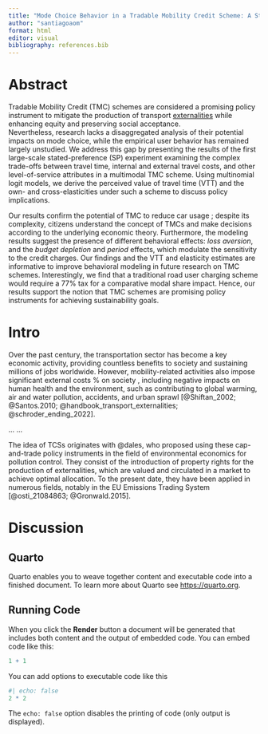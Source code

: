 ```yaml
---
title: "Mode Choice Behavior in a Tradable Mobility Credit Scheme: A Stated-Preference Experiment"
author: "santiagoaom"
format: html
editor: visual
bibliography: references.bib
---
```


# Abstract {#sec-abstract}

Tradable Mobility Credit (TMC) schemes are considered a promising policy instrument to mitigate the production of transport [externalities](https://en.wikipedia.org/wiki/Externality) while enhancing equity and preserving social acceptance.\
Nevertheless, research lacks a disaggregated analysis of their potential impacts on mode choice, while the empirical user behavior has remained largely unstudied. We address this gap by presenting the results of the first large-scale stated-preference (SP) experiment examining the complex trade-offs between travel time, internal and external travel costs, and other level-of-service attributes in a multimodal TMC scheme. Using multinomial logit models, we derive the perceived value of travel time (VTT) and the own- and cross-elasticities under such a scheme to discuss policy implications.

Our results confirm the potential of TMC to reduce car usage ; despite its complexity, citizens understand the concept of TMCs and make decisions according to the underlying economic theory. Furthermore, the modeling results suggest the presence of different behavioral effects: *loss aversion*, and the *budget depletion* and *period* effects, which modulate the sensitivity to the credit charges. Our findings and the VTT and elasticity estimates are informative to improve behavioral modeling in future research on TMC schemes. Interestingly, we find that a traditional road user charging scheme would require a 77% tax for a comparative modal share impact. Hence, our results support the notion that TMC schemes are promising policy instruments for achieving sustainability goals.

# Intro {#sec-intro}

Over the past century, the transportation sector has become a key economic activity, providing countless benefits to society and sustaining millions of jobs worldwide. However, mobility-related activities also impose significant external costs % on society , including negative impacts on human health and the environment, such as contributing to global warming, air and water pollution, accidents, and urban sprawl [@Shiftan_2002; @Santos.2010; @handbook_transport_externalities; @schroder_ending_2022].

... ...

The idea of TCSs originates with @dales, who proposed using these cap-and-trade policy instruments in the field of environmental economics for pollution control. They consist of the introduction of property rights for the production of externalities, which are valued and circulated in a market to achieve optimal allocation. To the present date, they have been applied in numerous fields, notably in the EU Emissions Trading System [@osti_21084863; @Gronwald.2015].

# Discussion {#sec-discussion}

## Quarto

Quarto enables you to weave together content and executable code into a finished document. To learn more about Quarto see <https://quarto.org>.

## Running Code

When you click the **Render** button a document will be generated that includes both content and the output of embedded code. You can embed code like this:

```r
1 + 1
```

You can add options to executable code like this

```r
#| echo: false
2 * 2
```

The `echo: false` option disables the printing of code (only output is displayed).
